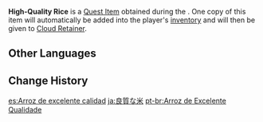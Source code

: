 {{Item Infobox
|id           = 100980
|image        = Item Wheat.png
|type         = Quest Items
|group        = Event Items
|description  = High-quality rice that you obtained from [[Brunn]]. It looks like it'll cook well.
|event        = Moonlight Merriment
|source1      = Obtained during [[Contraption-Contrived Cooking Course: Part II]]
|quest        = Contraption-Contrived Cooking Course: Part II
|related_type = Variant
|related_item = Rice
}}
'''High-Quality Rice''' is a [[Quest Item]] obtained during the {{Quest|Contraption-Contrived Cooking Course: Part II}}. One copy of this item will automatically be added into the player's [[inventory]] and will then be given to [[Cloud Retainer]].

==Other Languages==
{{Other Languages
|default_hidden = 1
|en      = High-Quality Rice
|zhs     = 优质稻米
|zhs_rm  = Yōuzhì Dàomǐ
|zht     = 優質稻米
|zht_rm  = Yōuzhí Dàomǐ
|ja      = 良質な米
|ja_rm   = Ryoushitsu na Kome
|ko      = 양질의 쌀
|ko_rm   = Yangjil-ui Ssal
|es      = Arroz de excelente calidad
|fr      = Riz de qualité
|ru      = Высококачественный рис
|th      = Rice คุณภาพดี
|th_rm   = Rice Khunphap Di
|vi      = Lúa Nước Hảo Hạng
|de      = Hochwertiger Reis
|id      = Rice Berkualitas Tinggi
|pt      = Arroz de Excelente Qualidade
|tr      = Kaliteli Pirinç
|it      = Riso d'alta qualità
}}

==Change History==
{{Change History|2.1}}

[[es:Arroz de excelente calidad]]
[[ja:良質な米]]
[[pt-br:Arroz de Excelente Qualidade]]